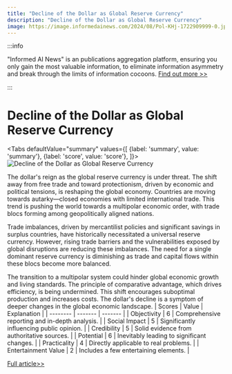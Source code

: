 ```yaml
---
title: "Decline of the Dollar as Global Reserve Currency"
description: "Decline of the Dollar as Global Reserve Currency"
image: https://image.informedainews.com/2024/08/Pol-KHj-1722909999-0.jpg
---
```



:::info

"Informed AI News" is an publications aggregation platform, ensuring you only gain the most valuable information, to eliminate information asymmetry and break through the limits of information cocoons.  [Find out more >>](/)

:::

# Decline of the Dollar as Global Reserve Currency


<Tabs
	defaultValue="summary"
	values={[
	{label: 'summary', value: 'summary'},
	{label: 'score', value: 'score'},
]}>
<TabItem value="summary">
<img
  src="https://image.informedainews.com/2024/08/Pol-KHj-1722909999-0.jpg"
  alt="Decline of the Dollar as Global Reserve Currency"
/>



The dollar's reign as the global reserve currency is under threat. The shift away from free trade and toward protectionism, driven by economic and political tensions, is reshaping the global economy. Countries are moving towards autarky—closed economies with limited international trade. This trend is pushing the world towards a multipolar economic order, with trade blocs forming among geopolitically aligned nations.

Trade imbalances, driven by mercantilist policies and significant savings in surplus countries, have historically necessitated a universal reserve currency. However, rising trade barriers and the vulnerabilities exposed by global disruptions are reducing these imbalances. The need for a single dominant reserve currency is diminishing as trade and capital flows within these blocs become more balanced.

The transition to a multipolar system could hinder global economic growth and living standards. The principle of comparative advantage, which drives efficiency, is being undermined. This shift encourages suboptimal production and increases costs. The dollar's decline is a symptom of deeper changes in the global economic landscape.
</TabItem>
<TabItem value="score">
	| Scores     | Value   | Explanation |
	| -------- | ------- | ------- |
	| Objectivity  | 6    | Comprehensive reporting and in-depth analysis.    |
	| Social Impact | 5     | Significantly influencing public opinion.    |
	| Credibility    | 5    | Solid evidence from authoritative sources.    |
	| Potential    | 6    | Inevitably leading to significant changes.    |
	| Practicality    | 4    | Directly applicable to real problems.    |
	| Entertainment Value    | 2    | Includes a few entertaining elements.    |
</TabItem>
</Tabs>

[Full article>>](https://asia.nikkei.com/Opinion/The-dollar-s-days-as-a-universal-reserve-currency-are-numbered)
